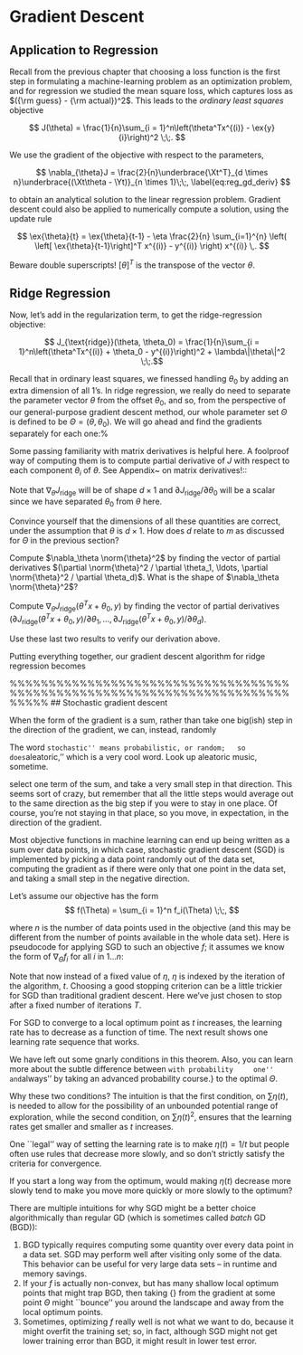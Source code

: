 # Gradient Descent

## Application to Regression

Recall from the previous chapter that choosing a loss function is the
first step in formulating a machine-learning problem as an
optimization problem, and for regression we studied the mean square
loss, which captures loss as
$({\rm guess} - {\rm actual})^2$.
This leads to the *ordinary least squares* objective

$$
  J(\theta) = \frac{1}{n}\sum_{i =
    1}^n\left(\theta^Tx^{(i)} - \ex{y}{i}\right)^2 \;\;.
$$

We use the gradient of the objective with respect to the parameters,

$$
  \nabla_{\theta}J = \frac{2}{n}\underbrace{\Xt^T}_{d \times
    n}\underbrace{(\Xt\theta - \Yt)}_{n \times 1}\;\;,
  \label{eq:reg_gd_deriv}
$$

to obtain an analytical solution to the linear regression problem.  Gradient
descent could also be applied to numerically compute a solution, using the update rule

$$
  \ex{\theta}{t} = \ex{\theta}{t-1} - \eta \frac{2}{n} \sum_{i=1}^{n} \left( \left[ \ex{\theta}{t-1}\right]^T x^{(i)} - y^{(i)} \right) x^{(i)}
  \,.
$$

:::{.column-margin}
Beware double superscripts!  $\left[ \theta \right]^T$ is the transpose of the vector $\theta$.
:::

## Ridge Regression

Now, let's add in the regularization term, to get the ridge-regression
objective:

$$ J_{\text{ridge}}(\theta, \theta_0) = \frac{1}{n}\sum_{i = 1}^n\left(\theta^Tx^{(i)} + \theta_0 - y^{(i)}\right)^2 + \lambda\|\theta\|^2 \;\;.$$

Recall that in ordinary least squares, we finessed handling $\theta_0$
by adding an extra dimension of all 1's.  In ridge regression,
we really do need to separate the parameter vector $\theta$ from the
offset $\theta_0$, and so, from the perspective of our general-purpose
gradient descent method, our whole parameter set $\Theta$ is defined
to be $\Theta = (\theta, \theta_0)$.  We will go ahead and find the
gradients separately for each one:%

:::{.column-margin}
Some passing familiarity with matrix
  derivatives is helpful here.  A foolproof way of computing them is to compute
  partial derivative of $J$ with respect to each component $\theta_i$
  of $\theta$.  See Appendix~\ref{app:matrix_deriv} on matrix derivatives!::
:::

\begin{align*}
  \nabla_\theta J_\text{ridge}(\theta, \theta_0)                      & =  \frac{2}{n}\sum_{i=1}^n
  \left(\theta^T\ex{x}{i} + \theta_0 -
  \ex{y}{i}\right) \ex{x}{i}
  + 2\lambda\theta                                                                                 \\
  \frac{\partial J_\text{ridge}(\theta, \theta_0)}{\partial \theta_0} & =
  \frac{2}{n}\sum_{i=1}^n
  \left(\theta^T\ex{x}{i} + \theta_0 -
  \ex{y}{i} \right) \;\;.
\end{align*}

Note that $\nabla_\theta J_\text{ridge}$ will be of shape $d \times 1$ and
$\partial J_\text{ridge}/\partial \theta_0$ will be a scalar since
we have separated $\theta_0$ from $\theta$ here. 

:::{.column-margin}
Convince yourself that the dimensions of all these
  quantities are correct, under the assumption that $\theta$ is $d
    \times 1$. How does $d$ relate to $m$ as discussed for $\Theta$ in the
  previous section?
:::

:::{.column-margin}
Compute $\nabla_\theta \norm{\theta}^2$ by finding the
  vector of partial derivatives $(\partial \norm{\theta}^2 / \partial
    \theta_1, \ldots, \partial \norm{\theta}^2 / \partial
    \theta_d)$. What is the shape of $\nabla_\theta \norm{\theta}^2$?
:::

:::{.column-margin}
Compute $\nabla_\theta J_\text{ridge}(
    \theta^T x + \theta_0, y)$ by finding the
  vector of partial derivatives $(\partial J_\text{ridge}(
    \theta^T x + \theta_0, y)/ \partial \theta_1, \ldots,
    \partial J_\text{ridge}(
    \theta^T x + \theta_0, y) / \partial
    \theta_d)$.
:::

:::{.column-margin}
Use these last two results to verify our derivation above.
:::

Putting everything together, our gradient descent algorithm for ridge
regression becomes
\begin{codebox}
  \Procname{$\proc{RR-Gradient-Descent}(\theta_{\it init}, \theta_{0
        {\it init}},\eta,\epsilon)$}
  \li $\theta^{(0)} \gets \theta_{\it init}$
  \li $\theta_0^{(0)} \gets \theta_{0 {\it init}}$
  \li $t \gets 0$
  \li \Repeat
  \li   $t \gets t+1$
  \li   $\theta^{(t)} = \theta^{(t-1)} - \eta\left(\frac{1}{n}\sum_{i=1}^n
    \left({\ex{\theta}{t-1}}^T \ex{x}{i} + \ex{\theta_0}{t-1} -
      \ex{y}{i}\right) \ex{x}{i}
    + \lambda\ex{\theta}{t-1}
    \right)$
  \li   $\theta_0^{(t)} = \theta_0^{(t-1)} - \eta\left(\frac{1}{n}\sum_{i=1}^n
    \left({\ex{\theta}{t-1}}^T \ex{x}{i} + \ex{\theta_0}{t-1} -
      \ex{y}{i} \right)
    \right)$
  \li \Until $\left| J_{\text{ridge}}(\theta^{(t)},\theta_0^{(t)}) - J_{\text{ridge}}(\theta^{(t-1)},
    \theta_0^{(t-1)}) \right| <\epsilon$
  \li \Return $\theta^{(t)},\theta_0^{(t)}$
\end{codebox}
\question{Is it okay that $\lambda$ doesn't appear in line 7?}
\question{Is it okay that the 2's from the gradient definitions don't
  appear in the algorithm?}

%%%%%%%%%%%%%%%%%%%%%%%%%%%%%%%%%%%%%%%%%%%%%%%%%%%%%%%%%%%%%%%%%%%%%%%%%%%%%
## Stochastic gradient descent

When the form of the gradient is a sum, rather than take one big(ish)
step in the direction of the gradient, we can, instead,
randomly

:::{.column-margin}
The word ``stochastic'' means probabilistic, or random;
  so does ``aleatoric,'' which is a very cool word.  Look up
  aleatoric music, sometime.
:::

select one term of the sum, and take a very small step in that
direction.  This seems sort of crazy,  but remember that all the
little steps would average out to the same direction as the big step
if you were to stay in one place.   Of course, you're not staying in
that place,  so you move, in expectation, in the direction of the
gradient.

Most objective functions in machine learning can end up being written
as a sum over data points, in which case, stochastic gradient descent
(SGD) is implemented by picking a data point randomly out of the
data set, computing the gradient as if there were only that one point
in the data set, and taking a small step  in the negative direction.

Let's assume our objective has the form
$$
  f(\Theta) = \sum_{i = 1}^n f_i(\Theta)
  \;\;,
$$

where $n$ is the number of data points used in the objective (and this
may be different from the number of points available in the whole data
set).  Here is pseudocode for applying SGD to such an objective $f$;
it assumes we know the form of $\nabla_\Theta f_i$ for all $i$ in
$1\ldots n$:

\begin{codebox}
  \Procname{$\proc{Stochastic-Gradient-Descent}(\Theta_{\it init}, \eta, f,
      \nabla_\Theta f_1, \ldots, \nabla_\Theta f_n, T)$}
  \li $\Theta^{(0)} \gets \Theta_{\it init}$
  \li \For $t \gets 1$ \To $T$
  \li \Do
  randomly select $i \in \{1, 2, \dots, n\}$
  \li   $\Theta^{(t)} = \Theta^{(t-1)} - \eta(t) \, \nabla_\Theta f_i(\Theta^{(t-1)})$
  \End
  \li \Return $\Theta^{(t)}$
\end{codebox}

Note that now instead of a fixed  value of $\eta$, $\eta$ is indexed by
the iteration of the algorithm, $t$.\index{stochastic gradient descent}
Choosing a good stopping criterion can be a little trickier for SGD than
traditional gradient descent. Here we've just chosen
to stop after a fixed number of iterations $T$.

For SGD to converge to a local optimum point as $t$ increases, the
learning rate has to decrease as a function of time. The next result shows one
learning rate sequence that works.

\begin{theorem}
  If $f$ is convex, and $\eta(t)$ is a sequence satisfying
  $$ \sum_{t = 1}^{\infty}\eta(t) = \infty \;\;\text{and}\;\;
    \sum_{t = 1}^{\infty}\eta(t)^2 < \infty \;\;,$$
  then SGD converges *with probability one*. 
\end{theorem}

:::{.column-margin}
We have left out some gnarly conditions in this theorem. Also, you
    can learn more about the subtle difference between ``with probability
    one'' and ``always'' by taking an advanced probability course.}
  to the optimal $\Theta$.\index{stochastic gradient descent!convergence}
:::

Why these two conditions?  The intuition is that the first condition,
on $\sum \eta(t)$, is needed to allow for the possibility of an
unbounded potential range of exploration, while the second condition,
on $\sum\eta(t)^2$, ensures that the learning rates get smaller and
smaller as $t$ increases.

One ``legal'' way of setting the learning rate is to make $\eta(t) = 1/t$ but
people often use rules that decrease more slowly, and so don't
strictly satisfy the criteria for convergence.

:::{.column-margin}
  If you start a long way from the optimum, would making $\eta(t)$
  decrease more slowly tend to make you move more quickly or more slowly
  to the optimum?
:::

There are multiple intuitions for why SGD might be a better choice
algorithmically than regular GD (which is sometimes called *batch* GD (BGD)):

1. BGD typically requires computing some quantity over every
        data point in a data set. SGD may perform well after visiting only
        some of the data. This behavior can be useful for very large data sets --
        in runtime and memory savings.
2. If your $f$ is actually non-convex, but has many shallow local
        optimum points that might trap BGD, then taking {\em samples} from the
        gradient at some point $\Theta$ might ``bounce'' you around the
        landscape and away from the local optimum points.
3. Sometimes, optimizing $f$ really well is not what we want to do,
        because it might overfit the training set;  so, in fact, although
          SGD might not get lower training error than BGD, it
        might result in lower test error.